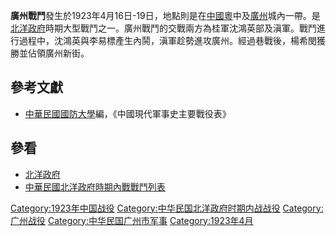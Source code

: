 {{vfd|jvjhhv|date=2022/06/27}}
{{Infobox Military Conflict|
campaign=|
image=|
caption=|
conflict=廣州戰鬥|
date=1923年4月16日－19日|
place=[[中國|中國]]廣東中部與廣州巷戰|
result=沈內部失和後退新街，經過激烈巷戰後，滇軍佔領廣州新街|
combatant1=[[桂軍|桂軍]]沈鴻英部及桂軍3師|
combatant2=[[滇軍|滇軍]]| 
commander1=[[沈鴻英|沈鴻英]]、[[李易標|李易標]]|
commander2=[[楊希閔|楊希閔]]|
strength1=|
strength2=|
casualties1=|
casualties2=|
}}
'''廣州戰鬥'''發生於1923年4月16日-19日，地點則是在[[中國|中國]][[广东|粵]]中及[[廣州|廣州]]城內一帶。是[[北洋政府|北洋政府]]時期大型戰鬥之一。廣州戰鬥的交戰兩方為桂軍沈鴻英部及滇軍。戰鬥進行過程中，沈鴻英與李易標產生內鬨，滇軍趁勢進攻廣州。經過巷戰後，楊希閔獲勝並佔領廣州新街。

==參考文獻==
*[[中華民國|中華民國]][[國防大學_(臺灣)|國防大學]]編，《中國現代軍事史主要戰役表》
==參看==
*[[北洋政府|北洋政府]]
*[[中華民國北洋政府時期內戰戰鬥列表|中華民國北洋政府時期內戰戰鬥列表]]

[[Category:1923年中国战役|Category:1923年中国战役]]
[[Category:中华民国北洋政府时期内战战役|Category:中华民国北洋政府时期内战战役]]
[[Category:广州战役|Category:广州战役]]
[[Category:中华民国广州市军事|Category:中华民国广州市军事]]
[[Category:1923年4月|Category:1923年4月]]